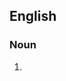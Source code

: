 ==English==

===Noun===
{{en-noun|sg=[[frog]]-[[march]]|es}}

# {{alternative spelling of|[[frog march]]}}